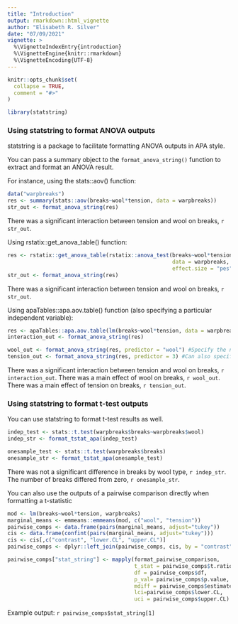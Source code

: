 ```yaml
---
title: "Introduction"
output: rmarkdown::html_vignette
author: "Elisabeth R. Silver"
date: "07/09/2021"
vignette: >
  %\VignetteIndexEntry{introduction}
  %\VignetteEngine{knitr::rmarkdown}
  %\VignetteEncoding{UTF-8}
---
```


```r
knitr::opts_chunk$set(
  collapse = TRUE,
  comment = "#>"
)
```

```r

library(statstring)
```


### Using statstring to format ANOVA outputs

statstring is a package to facilitate formatting ANOVA outputs in APA style.

You can pass a summary object to the `format_anova_string()` function to extract and format an ANOVA result. 

For instance, using the stats::aov() function:


```r
data("warpbreaks")
res <- summary(stats::aov(breaks~wool*tension, data = warpbreaks))
str_out <- format_anova_string(res)
```


There was a significant interaction between tension and wool on breaks, `r str_out`.

Using rstatix::get_anova_table() function:


```r

res <- rstatix::get_anova_table(rstatix::anova_test(breaks~wool*tension, 
                                                    data = warpbreaks, type = 3,
                                                    effect.size = "pes"))
str_out <- format_anova_string(res)

```


There was a significant interaction between tension and wool on breaks, `r str_out`.


Using apaTables::apa.aov.table() function (also specifying a particular independent variable):


```r

res <- apaTables::apa.aov.table(lm(breaks~wool*tension, data = warpbreaks), type = 3)
interaction_out <- format_anova_string(res)

wool_out <- format_anova_string(res, predictor = "wool") #Specify the name of the predictor
tension_out <- format_anova_string(res, predictor = 3) #Can also specify the row of the predictor
```


There was a significant interaction between tension and wool on breaks, `r interaction_out`. There was a main effect of wool on breaks, `r wool_out`. There was a main effect of tension on breaks, `r tension_out`.


### Using statstring to format t-test outputs

You can use statstring to format t-test results as well.

```r

indep_test <- stats::t.test(warpbreaks$breaks~warpbreaks$wool)
indep_str <- format_tstat_apa(indep_test)

onesample_test <- stats::t.test(warpbreaks$breaks)
onesample_str <- format_tstat_apa(onesample_test)

```

There was not a significant difference in breaks by wool type, `r indep_str`. The number of breaks differed from zero, `r onesample_str`.

You can also use the outputs of a pairwise comparison directly when formatting a t-statistic

```r
mod <- lm(breaks~wool*tension, warpbreaks)
marginal_means <- emmeans::emmeans(mod, c("wool", "tension"))
pairwise_comps <- data.frame(pairs(marginal_means, adjust="tukey"))
cis <- data.frame(confint(pairs(marginal_means, adjust="tukey")))
cis <- cis[,c("contrast", "lower.CL", "upper.CL")]
pairwise_comps <- dplyr::left_join(pairwise_comps, cis, by = "contrast")

pairwise_comps["stat_string"] <- mapply(format_pairwise_comparison,
                                        t_stat = pairwise_comps$t.ratio,
                                        df = pairwise_comps$df,
                                        p_val= pairwise_comps$p.value,
                                        mdiff = pairwise_comps$estimate,
                                        lci=pairwise_comps$lower.CL,
                                        uci = pairwise_comps$upper.CL)
```

Example output: `r pairwise_comps$stat_string[1]`

